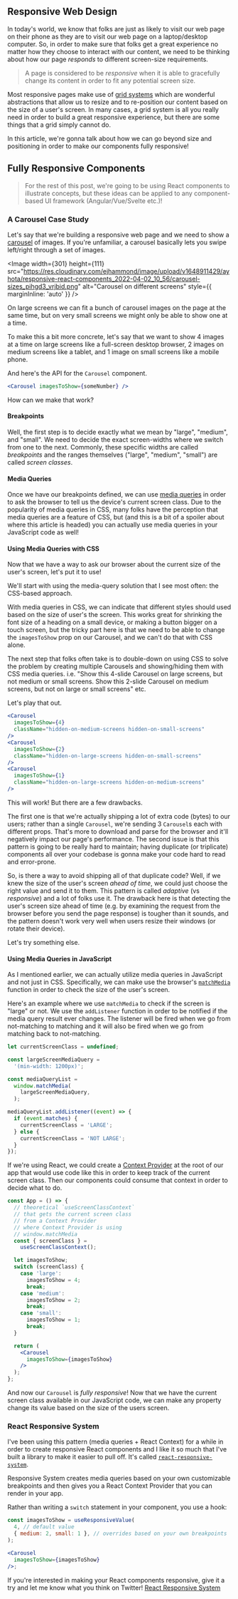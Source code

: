 ## Responsive Web Design

In today's world, we know that folks are just as likely to visit our web page on their phone as they are to visit our web page on a laptop/desktop computer. So, in order to make sure that folks get a great experience no matter how they choose to interact with our content, we need to be thinking about how our page _responds_ to different screen-size requirements.

> A page is considered to be _responsive_ when it is able to gracefully change its content in order to fit any potential screen size.

Most responsive pages make use of [grid systems](https://developer.mozilla.org/en-US/docs/Learn/CSS/CSS_layout/Legacy_Layout_Methods) which are wonderful abstractions that allow us to resize and to re-position our content based on the size of a user's screen. In many cases, a grid system is all you really need in order to build a great responsive experience, but there are some things that a grid simply cannot do.

In this article, we're gonna talk about how we can go beyond size and positioning in order to make our components fully responsive!

## Fully Responsive Components

> For the rest of this post, we're going to be using React components to illustrate concepts, but these ideas can be applied to any component-based UI framework (Angular/Vue/Svelte etc.)!

### A Carousel Case Study

Let's say that we're building a responsive web page and we need to show a [carousel](https://www.nngroup.com/articles/designing-effective-carousels/) of images. If you're unfamiliar, a carousel basically lets you swipe left/right through a set of images.

<Image
  width={301}
  height={111}
  src="https://res.cloudinary.com/ejhammond/image/upload/v1648911429/ayhota/responsive-react-components_2022-04-02_10_56/carousel-sizes_pihgd3_vrjbid.png"
  alt="Carousel on different screens"
  style={{ marginInline: 'auto' }}
/>

On large screens we can fit a bunch of carousel images on the page at the same time, but on very small screens we might only be able to show one at a time.

To make this a bit more concrete, let's say that we want to show 4 images at a time on large screens like a full-screen desktop browser, 2 images on medium screens like a tablet, and 1 image on small screens like a mobile phone.

And here's the API for the `Carousel` component.

```jsx
<Carousel imagesToShow={someNumber} />
```

How can we make that work?

#### Breakpoints

Well, the first step is to decide exactly what we mean by "large", "medium", and "small". We need to decide the exact screen-widths where we switch from one to the next. Commonly, these specific widths are called _breakpoints_ and the ranges themselves ("large", "medium", "small") are called _screen classes_.

#### Media Queries

Once we have our breakpoints defined, we can use [media queries](https://developer.mozilla.org/en-US/docs/Web/CSS/Media_Queries) in order to ask the browser to tell us the device's current screen class. Due to the popularity of media queries in CSS, many folks have the perception that media queries are a feature of CSS, but (and this is a bit of a spoiler about where this article is headed) you can actually use media queries in your JavaScript code as well!

#### Using Media Queries with CSS

Now that we have a way to ask our browser about the current size of the user's screen, let's put it to use!

We'll start with using the media-query solution that I see most often: the CSS-based approach.

With media queries in CSS, we can indicate that different styles should used based on the size of user's the screen. This works great for shrinking the font size of a heading on a small device, or making a button bigger on a touch screen, but the tricky part here is that we need to be able to change the `imagesToShow` prop on our Carousel, and we can't do that with CSS alone.

The next step that folks often take is to double-down on using CSS to solve the problem by creating multiple Carousels and showing/hiding them with CSS media queries. i.e. "Show this 4-slide Carousel on large screens, but not medium or small screens. Show this 2-slide Carousel on medium screens, but not on large or small screens" etc.

Let's play that out.

```jsx
<Carousel
  imagesToShow={4}
  className="hidden-on-medium-screens hidden-on-small-screens"
/>
<Carousel
  imagesToShow={2}
  className="hidden-on-large-screens hidden-on-small-screens"
/>
<Carousel
  imagesToShow={1}
  className="hidden-on-large-screens hidden-on-medium-screens"
/>
```

This will work! But there are a few drawbacks.

The first one is that we're actually shipping a lot of extra code (bytes) to our users; rather than a single `Carousel`, we're sending 3 `Carousel`s each with different props. That's more to download and parse for the browser and it'll negatively impact our page's performance. The second issue is that this pattern is going to be really hard to maintain; having duplicate (or triplicate) components all over your codebase is gonna make your code hard to read and error-prone.

So, is there a way to avoid shipping all of that duplicate code? Well, if we knew the size of the user's screen _ahead of time_, we could just choose the right value and send it to them. This pattern is called _adaptive_ (vs _responsive_) and a lot of folks use it. The drawback here is that detecting the user's screen size ahead of time (e.g. by examining the request from the browser before you send the page response) is tougher than it sounds, and the pattern doesn't work very well when users resize their windows (or rotate their device).

Let's try something else.

#### Using Media Queries in JavaScript

As I mentioned earlier, we can actually utilize media queries in JavaScript and not just in CSS. Specifically, we can make use the browser's [`matchMedia`](https://developer.mozilla.org/en-US/docs/Web/API/Window/matchMedia) function in order to check the size of the user's screen.

Here's an example where we use `matchMedia` to check if the screen is "large" or not. We use the `addListener` function in order to be notified if the media query result ever changes. The listener will be fired when we go from not-matching to matching and it will also be fired when we go from matching back to not-matching.

```js
let currentScreenClass = undefined;

const largeScreenMediaQuery =
  '(min-width: 1200px)';

const mediaQueryList =
  window.matchMedia(
    largeScreenMediaQuery,
  );

mediaQueryList.addListener((event) => {
  if (event.matches) {
    currentScreenClass = 'LARGE';
  } else {
    currentScreenClass = 'NOT LARGE';
  }
});
```

If we're using React, we could create a [Context Provider](https://reactjs.org/docs/context.html) at the root of our app that would use code like this in order to keep track of the current screen class. Then our components could consume that context in order to decide what to do.

```jsx
const App = () => {
  // theoretical `useScreenClassContext`
  // that gets the current screen class
  // from a Context Provider
  // where Context Provider is using
  // window.matchMedia
  const { screenClass } =
    useScreenClassContext();

  let imagesToShow;
  switch (screenClass) {
    case 'large':
      imagesToShow = 4;
      break;
    case 'medium':
      imagesToShow = 2;
      break;
    case 'small':
      imagesToShow = 1;
      break;
  }

  return (
    <Carousel
      imagesToShow={imagesToShow}
    />
  );
};
```

And now our `Carousel` is _fully responsive_! Now that we have the current screen class available in our JavaScript code, we can make any property change its value based on the size of the users screen.

### React Responsive System

I've been using this pattern (media queries + React Context) for a while in order to create responsive React components and I like it so much that I've built a library to make it easier to pull off. It's called [`react-responsive-system`](https://www.npmjs.com/package/react-responsive-system).

Responsive System creates media queries based on your own customizable breakpoints and then gives you a React Context Provider that you can render in your app.

Rather than writing a `switch` statement in your component, you use a hook:

```jsx
const imagesToShow = useResponsiveValue(
  4, // default value
  { medium: 2, small: 1 }, // overrides based on your own breakpoints
);

<Carousel
  imagesToShow={imagesToShow}
/>;
```

If you're interested in making your React components responsive, give it a try and let me know what you think on Twitter! [React Responsive System](https://www.npmjs.com/package/react-responsive-system)
